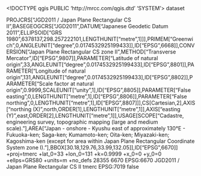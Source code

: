 <!DOCTYPE qgis PUBLIC 'http://mrcc.com/qgis.dtd' 'SYSTEM'>
<qgis version="3.30.0-'s-Hertogenbosch">
  <identifier></identifier>
  <parentidentifier></parentidentifier>
  <language></language>
  <type>dataset</type>
  <title></title>
  <abstract></abstract>
  <contact>
    <name></name>
    <organization></organization>
    <position></position>
    <voice></voice>
    <fax></fax>
    <email></email>
    <role></role>
  </contact>
  <links/>
  <dates/>
  <fees></fees>
  <encoding></encoding>
  <crs>
    <spatialrefsys nativeFormat="Wkt">
      <wkt>PROJCRS["JGD2011 / Japan Plane Rectangular CS II",BASEGEOGCRS["JGD2011",DATUM["Japanese Geodetic Datum 2011",ELLIPSOID["GRS 1980",6378137,298.257222101,LENGTHUNIT["metre",1]]],PRIMEM["Greenwich",0,ANGLEUNIT["degree",0.0174532925199433]],ID["EPSG",6668]],CONVERSION["Japan Plane Rectangular CS zone II",METHOD["Transverse Mercator",ID["EPSG",9807]],PARAMETER["Latitude of natural origin",33,ANGLEUNIT["degree",0.0174532925199433],ID["EPSG",8801]],PARAMETER["Longitude of natural origin",131,ANGLEUNIT["degree",0.0174532925199433],ID["EPSG",8802]],PARAMETER["Scale factor at natural origin",0.9999,SCALEUNIT["unity",1],ID["EPSG",8805]],PARAMETER["False easting",0,LENGTHUNIT["metre",1],ID["EPSG",8806]],PARAMETER["False northing",0,LENGTHUNIT["metre",1],ID["EPSG",8807]]],CS[Cartesian,2],AXIS["northing (X)",north,ORDER[1],LENGTHUNIT["metre",1]],AXIS["easting (Y)",east,ORDER[2],LENGTHUNIT["metre",1]],USAGE[SCOPE["Cadastre, engineering survey, topographic mapping (large and medium scale)."],AREA["Japan - onshore - Kyushu east of approximately 130°E - Fukuoka-ken; Saga-ken; Kumamoto-ken; Oita-ken; Miyazaki-ken; Kagoshima-ken (except for area within Japan Plane Rectangular Coordinate System zone I)."],BBOX[30.18,129.76,33.99,132.05]],ID["EPSG",6670]]</wkt>
      <proj4>+proj=tmerc +lat_0=33 +lon_0=131 +k=0.9999 +x_0=0 +y_0=0 +ellps=GRS80 +units=m +no_defs</proj4>
      <srsid>28355</srsid>
      <srid>6670</srid>
      <authid>EPSG:6670</authid>
      <description>JGD2011 / Japan Plane Rectangular CS II</description>
      <projectionacronym>tmerc</projectionacronym>
      <ellipsoidacronym>EPSG:7019</ellipsoidacronym>
      <geographicflag>false</geographicflag>
    </spatialrefsys>
  </crs>
  <extent>
    <spatial dimensions="2" miny="0" maxx="0" maxz="0" minx="0" minz="0" crs="EPSG:6670" maxy="0"/>
    <temporal>
      <period>
        <start></start>
        <end></end>
      </period>
    </temporal>
  </extent>
</qgis>
